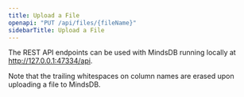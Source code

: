 ```yaml
---
title: Upload a File
openapi: "PUT /api/files/{fileName}"
sidebarTitle: Upload a File
---
```


<Note>

The REST API endpoints can be used with MindsDB running locally at http://127.0.0.1:47334/api. 

</Note>

<Note>
Note that the trailing whitespaces on column names are erased upon uploading a file to MindsDB.
</Note>
